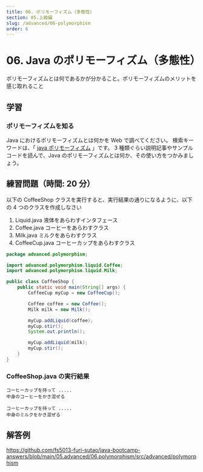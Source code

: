```yaml
---
title: 06. ポリモーフィズム（多態性）
section: 05.上級編
slug: /advanced/06-polymorphism
order: 6
---
```


# 06. Java のポリモーフィズム（多態性）

<p class="goal">
  ポリモーフィズムとは何であるかが分かること。ポリモーフィズムのメリットを感じ取れること
</p>

## 学習

### ポリモーフィズムを知る

Java におけるポリモーフィズムとは何かを Web で調べてください。
検索キーワードは、「 [java ポリモーフィズム](https://www.google.com/search?q=java+ポリモーフィズム) 」です。
3 種類ぐらい説明記事やサンプルコードを読んで、Java のポリモーフィズムとは何か、その使い方をつかみましょう。

## 練習問題（時間: 20 分）

以下の CoffeeShop クラスを実行すると、実行結果の通りになるように、以下の 4 つのクラスを作成しなさい

1. Liquid.java 液体をあらわすインタフェース
2. Coffee.java コーヒーをあらわすクラス
3. Milk.java ミルクをあらわすクラス
4. CoffeeCup.java コーヒーカップをあらわすクラス

```java
package advanced.polymorphism;

import advanced.polymorphism.liquid.Coffee;
import advanced.polymorphism.liquid.Milk;

public class CoffeeShop {
    public static void main(String[] args) {
        CoffeeCup myCup = new CoffeeCup();

        Coffee coffee = new Coffee();
        Milk milk = new Milk();

        myCup.addLiquid(coffee);
        myCup.stir();
        System.out.println();

        myCup.addLiquid(milk);
        myCup.stir();
    }
}
```

### CoffeeShop.java の実行結果

```console
コーヒーカップを持って .....
中身のコーヒーをかき混ぜる

コーヒーカップを持って .....
中身のミルクをかき混ぜる
```

## 解答例

https://github.com/fs5013-furi-sutao/java-bootcamp-answers/blob/main/05.advanced/06.polymorphism/src/advanced/polymorphism
